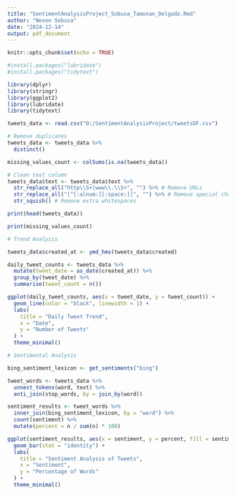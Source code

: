 ```yaml
---
title: "SentimentAnalysisProject_Sobusa_Tamonan_Delgado.Rmd"
author: "Nexon Sobusa"
date: "2024-12-14"
output: pdf_document
---
```


```r
knitr::opts_chunk$set(echo = TRUE)
```

```r
#install.packages("lubridate")
#install.packages("tidytext")

library(dplyr)
library(stringr)
library(ggplot2)
library(lubridate)
library(tidytext)
```

```r
tweets_data <- read.csv("D:/SentimentAnalysisProject/tweetsDF.csv")
```

```r
# Remove duplicates
tweets_data <- tweets_data %>%
  distinct()
```

```r
missing_values_count <- colSums(is.na(tweets_data))
```

```r
# Clean text column
tweets_data$text <- tweets_data$text %>%
  str_replace_all("http\\S+|www\\.\\S+", "") %>% # Remove URLs
  str_replace_all("[^[:alnum:][:space:]]", "") %>% # Remove special characters
  str_squish() # Remove extra whitespaces
```

```r
print(head(tweets_data))

```

```r
print(missing_values_count)
```

```r
# Trend Analysis
```

```r
tweets_data$created_at <- ymd_hms(tweets_data$created)
```

```r
daily_tweet_counts <- tweets_data %>%
  mutate(tweet_date = as_date(created_at)) %>%
  group_by(tweet_date) %>%
  summarise(tweet_count = n())
```

```r
ggplot(daily_tweet_counts, aes(x = tweet_date, y = tweet_count)) +
  geom_line(color = "black", linewidth = 1) +
  labs(
    title = "Daily Tweet Trend",
    x = "Date",
    y = "Number of Tweets"
  ) +
  theme_minimal()
```

```r
# Sentimental Analysis
```

```r
bing_sentiment_lexicon <- get_sentiments("bing")
```

```r
tweet_words <- tweets_data %>%
  unnest_tokens(word, text) %>%
  anti_join(stop_words, by = join_by(word))
```

```r
sentiment_results <- tweet_words %>%
  inner_join(bing_sentiment_lexicon, by = "word") %>%
  count(sentiment) %>%
  mutate(percent = n / sum(n) * 100)
```

```r
ggplot(sentiment_results, aes(x = sentiment, y = percent, fill = sentiment)) +
  geom_bar(stat = "identity") +
  labs(
    title = "Sentiment Analysis of Tweets",
    x = "Sentiment",
    y = "Percentage of Words"
  ) +
  theme_minimal()
```